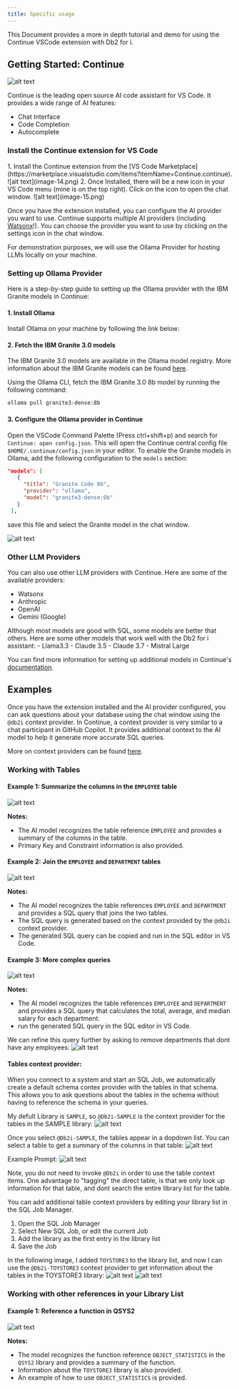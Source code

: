 ```yaml
---
title: Specific usage
---
```


This Document provides a more in depth tutorial and demo for using the Continue VSCode extension with Db2 for i.

## Getting Started: Continue
![alt text](image-17.png)

Continue is the leading open source AI code assistant for VS Code. It provides a wide range of AI features:

* Chat Interface
* Code Completion
* Autocomplete

### Install the Continue extension for VS Code

<Steps>
  1. Install the Continue extension from the [VS Code Marketplace](https://marketplace.visualstudio.com/items?itemName=Continue.continue).
  ![alt text](image-14.png)
  2. Once Installed, there will be a new icon in your VS Code menu (mine is on the top right). Click on the icon to open the chat window.
  ![alt text](image-15.png)
</Steps>

Once you have the extension installed, you can configure the AI provider you want to use. Continue supports multiple AI providers (including [Watsonx](https://docs.continue.dev/customize/model-providers/more/watsonx)!). You can choose the provider you want to use by clicking on the settings icon in the chat window.

For demonstration purposes, we will use the Ollama Provider for hosting LLMs locally on your machine.


### Setting up Ollama Provider

Here is a step-by-step guide to setting up the Ollama provider with the IBM Granite models in Continue:

#### 1. Install Ollama

Install Ollama on your machine by following the link below:
<LinkCard title="Install Ollama" href="https://ollama.com/download" />

#### 2. Fetch the IBM Granite 3.0 models

The IBM Granite 3.0  models are available in the Ollama model registry. More information about the IBM Granite models can be found [here](https://ollama.com/blog/ibm-granite).

Using the Ollama CLI, fetch the IBM Granite 3.0 8b model by running the following command:
```bash
ollama pull granite3-dense:8b
```

#### 3. Configure the Ollama provider in Continue

Open the VSCode Command Palette (Press ctrl+shift+p) and search for `Continue: open config.json`. This will open the Continue central config file `$HOME/.continue/config.json` in your editor. To enable the Granite models in Ollama, add the following configuration to the `models` section:

```json title="~/.continue/config.json"
"models": [
   {
     "title": "Granite Code 8b",
     "provider": "ollama",
     "model": "granite3-dense:8b"
   }
 ],
```

save this file and select the Granite model in the chat window.

![alt text](image-16.png)

### Other LLM Providers

You can also use other LLM providers with Continue. Here are some of the available providers:
- Watsonx
- Anthropic
- OpenAI
- Gemini (Google)

<Aside type="note">
  Although most models are good with SQL, some models are better that others. Here are some other models that work well with the Db2 for i assistant:
  - Llama3.3
  - Claude 3.5
  - Claude 3.7
  - Mistral Large

You can find more information for setting up additional models in Continue's [documentation](https://docs.continue.dev/customize/model-providers).
</Aside>


## Examples

Once you have the extension installed and the AI provider configured, you can ask questions about your database using the chat window using the `@db2i` context provider. In Continue, a context provider is very similar to a chat participant in GitHub Copilot. It provides additional context to the AI model to help it generate more accurate SQL queries.

More on context providers can be found [here](https://docs.continue.dev/customize/context-providers/).

### Working with Tables

#### Example 1: Summarize the columns in the `EMPLOYEE` table

![alt text](image-1.png)

**Notes:**
- The AI model recognizes the table reference `EMPLOYEE` and provides a summary of the columns in the table.
- Primary Key and Constraint information is also provided.


#### Example 2: Join the `EMPLOYEE` and `DEPARTMENT` tables

![alt text](image-2.png)

**Notes:**
- The AI model recognizes the table references `EMPLOYEE` and `DEPARTMENT` and provides a SQL query that joins the two tables.
- The SQL query is generated based on the context provided by the `@db2i` context provider.
- The generated SQL query can be copied and run in the SQL editor in VS Code.


#### Example 3: More complex queries
![alt text](image-3.png)

**Notes:**
- The AI model recognizes the table references `EMPLOYEE` and `DEPARTMENT` and provides a SQL query that calculates the total, average, and median salary for each department.
- run the generated SQL query in the SQL editor in VS Code.

We can refine this query further by asking to remove departments that dont have any employees:
![alt text](image-4.png)


#### Tables context provider:

When you connect to a system and start an SQL Job, we automatically create a default schema contex provider with the tables in that schema. This allows you to ask questions about the tables in the schema without having to reference the schema in your queries.

My defult Library is `SAMPLE`, so `@Db2i-SAMPLE` is the context provider for the tables in the SAMPLE library:
![alt text](image-5.png)

Once you select `@Db2i-SAMPLE`, the tables appear in a dopdown list. You can select a table to get a summary of the columns in that table:
![alt text](image-6.png)

Example Prompt:
![alt text](image-7.png)

Note, you do not need to invoke `@Db2i` in order to use the table context items. One advantage to "tagging" the direct table, is that we only look up information for that table, and dont search the entire library list for the table.

You can add additional table context providers by editing your library list in the SQL Job Manager. 
1. Open the SQL Job Manager
2. Select New SQL Job, or edit the current Job
3. Add the library as the first entry in the library list
4. Save the Job

In the following image, I added `TOYSTORE3` to the library list, and now I can use the `@Db2i-TOYSTORE3` context provider to get information about the tables in the TOYSTORE3 library:
![alt text](image-8.png)
![alt text](image-9.png)


### Working with other references in your Library List


#### Example 1: Reference a function in QSYS2
![alt text](image-10.png)

**Notes:**
- The model recognizes the function reference `OBJECT_STATISTICS` in the `QSYS2` library and provides a summary of the function.
- Information about the `TOYSTORE3` library is also provided.
- An example of how to use `OBJECT_STATISTICS` is provided.




